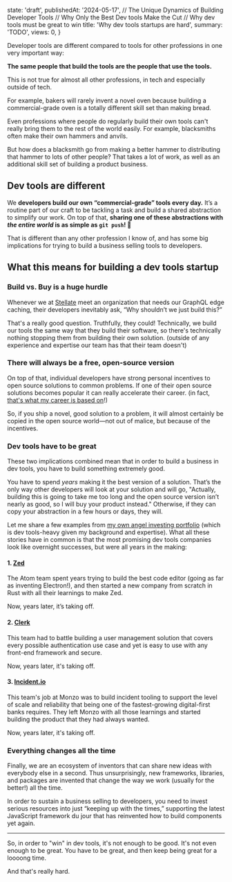 
  state: 'draft',
  publishedAt: '2024-05-17',
  // The Unique Dynamics of Building Developer Tools
  // Why Only the Best Dev tools Make the Cut
  // Why dev tools must be great to win
  title: 'Why dev tools startups are hard',
  summary: 'TODO',
  views: 0,
}


<BlogPost meta={meta}>

Developer tools are different compared to tools for other professions in one very important way:

**The same people that build the tools are the people that use the tools.**

This is not true for almost all other professions, in tech and especially outside of tech.

For example, bakers will rarely invent a novel oven because building a commercial-grade oven is a totally different skill set than making bread.

Even professions where people do regularly build their own tools can't really bring them to the rest of the world easily. For example, blacksmiths often make their own hammers and anvils.

But how does a blacksmith go from making a better hammer to distributing that hammer to lots of other people? That takes a lot of work, as well as an additional skill set of building a product business.

## Dev tools are different

We **developers build our own “commercial-grade” tools every day.** It’s a routine part of our craft to be tackling a task and build a shared abstraction to simplify our work. On top of that, **sharing one of these abstractions with _the entire world_ is as simple as `git push`! 🤯**

That is different than any other profession I know of, and has some big implications for trying to build a business selling tools to developers.

## What this means for building a dev tools startup

### Build vs. Buy is a huge hurdle

Whenever we at [Stellate](https://stellate.co) meet an organization that needs our GraphQL edge caching, their developers inevitably ask, “Why shouldn’t we just build this?”

That's a really good question. Truthfully, they could! Technically, we build our tools the same way that they build their software, so there's technically nothing stopping them from building their own solution. (outside of any experience and expertise our team has that their team doesn't)

### There will always be a free, open-source version

On top of that, individual developers have strong personal incentives to open source solutions to common problems. If one of their open source solutions becomes popular it can really accelerate their career. (in fact, [that's what my career is based on](https://mxs.is/doc)!)

So, if you ship a novel, good solution to a problem, it will almost certainly be copied in the open source world—not out of malice, but because of the incentives.

### Dev tools have to be great

These two implications combined mean that in order to build a business in dev tools, you have to build something extremely good.

You have to spend _years_ making it the best version of a solution. That’s the only way other developers will look at your solution and will go, "Actually, building this is going to take me too long and the open source version isn’t nearly as good, so I will buy your product instead." Otherwise, if they can copy your abstraction in a few hours or days, they will.

Let me share a few examples from [my own angel investing portfolio](/investments) (which is dev tools-heavy given my background and expertise).
What all these stories have in common is that the most promising dev tools companies look like overnight successes, but were all years in the making:

#### 1. [Zed](https://zed.dev)

The Atom team spent years trying to build the best code editor (going as far as inventing Electron!), and then started a new company from scratch in Rust with all their learnings to make Zed.

Now, years later, it’s taking off.

#### 2. [Clerk](https://clerk.dev)

This team had to battle building a user management solution that covers every possible authentication use case and yet is easy to use with any front-end framework and secure.

Now, years later, it's taking off.

#### 3. [Incident.io](https://incident.io)

This team's job at Monzo was to build incident tooling to support the level of scale and reliability that being one of the fastest-growing digital-first banks requires. They left Monzo with all those learnings and started building the product that they had always wanted.

Now, years later, it's taking off.

### Everything changes all the time

Finally, we are an ecosystem of inventors that can share new ideas with everybody else in a second. Thus unsurprisingly, new frameworks, libraries, and packages are invented that change the way we work (usually for the better!) all the time.

In order to sustain a business selling to developers, you need to invest serious resources into just “keeping up with the times,” supporting the latest JavaScript framework du jour that has reinvented how to build components yet again.

---

So, in order to "win" in dev tools, it's not enough to be good. It's not even enough to be great. You have to be great, and then keep being great for a loooong time.

And that's really hard.

</BlogPost>
